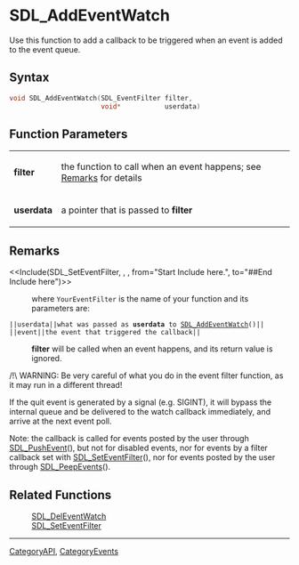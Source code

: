 
= SDL_AddEventWatch =
Use this function to add a callback to be triggered when an event is added to the event queue.


== Syntax ==
<syntaxhighlight lang='c++'>
void SDL_AddEventWatch(SDL_EventFilter filter,
                       void*           userdata)
</syntaxhighlight>

== Function Parameters ==
{|
|'''filter'''
|the function to call when an event happens; see [[#Remarks|Remarks]] for details
|-
|'''userdata'''
|a pointer that is passed to '''filter'''
|}

== Remarks ==
<<Include(SDL_SetEventFilter, , , from="Start Include here.", to="##End Include here")>>
: where <code>YourEventFilter</code> is the name of your function and its parameters are:
 ||<code>userdata</code>||what was passed as '''userdata''' to [[SDL_AddEventWatch]]()||
 ||<code>event</code>||the event that triggered the callback||

: '''filter''' will be called when an event happens, and its return value is ignored.

/!\ WARNING: Be very careful of what you do in the event filter function, as it may run in a different thread!

If the quit event is generated by a signal (e.g. SIGINT), it will bypass the internal queue and be delivered to the watch callback immediately, and arrive at the next event poll.

Note: the callback is called for events posted by the user through [[SDL_PushEvent]](), but not for disabled events, nor for events by a filter callback set with [[SDL_SetEventFilter]](), nor for events posted by the user through [[SDL_PeepEvents]]().

== Related Functions ==
:[[SDL_DelEventWatch]]
:[[SDL_SetEventFilter]]

----
[[CategoryAPI]], [[CategoryEvents]]
